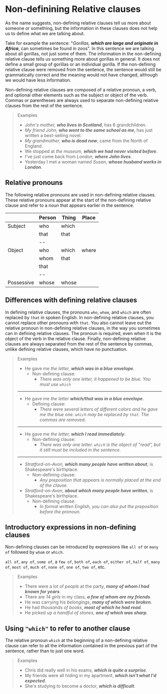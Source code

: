 # Non-definining Relative clauses

As the name suggests, non-defining relative clauses tell us more about someone or something, but the information in these clauses does not help us to define what we are talking about.

Take for example the sentence: "_Gorillas, **which are large and originate in Africa**_, can sometimes be found in zoos". In this sentence we are talking about all gorillas, not just some of them. The information in the non-defining relative clause tells us something more about gorillas in general. It does not define a small group of gorillas or an individual gorilla. If the non-defining relative clause were removed from the sentence, the sentence would still be grammatically correct and the meaning would not have changed, although we would have less information.

Non-defining relative clauses are composed of a relative pronoun, a verb, and optional other elements such as the subject or object of the verb. Commas or parentheses are always used to separate non-defining relative clauses from the rest of the sentence.

> Examples
>
> - _John's mother, **who lives in Scotland**_, has 6 grandchildren.
> - _My friend John, **who went to the same school as me**_, has just written a best-selling novel.
> - _My grandmother, **who is dead now**_, came from the North of England.
> - We stopped at _the museum, **which we had never visited before**_.
> - I've just come back from _London, **where John lives**_.
> - Yesterday I met a woman named _Susan, **whose husband works in London**_.

## Relative pronouns

The following relative pronouns are used in non-defining relative clauses. These relative pronouns appear at the start of the non-defining relative clause and refer to a noun that appears earlier in the sentence.

|            | Person | Thing | Place |
| ---------- | ------ | ----- | ----- |
| Subject    | who    | which |       |
|            | that   | that  |       |
|            | --     |       |       |
| Object     | who    | which | where |
|            | whom   | that  |       |
|            | that   |       |       |
|            | --     |       |       |
| Possessive | whose  | whose |       |

## Differences with defining relative clauses

In defining relative clauses, the pronouns `who`, `whom`, and `which` are often replaced by `that` in spoken English. In non-defining relative clauses, you cannot replace other pronouns with `that`. You also cannot leave out the relative pronoun in non-defining relative clauses, in the way you sometimes can in defining relative clauses. The pronoun is required, even when it is the object of the verb in the relative clause. Finally, non-defining relative clauses are always separated from the rest of the sentence by commas, unlike defining relative clauses, which have no punctuation.

> Examples
>
> - He gave me _the letter, **which was in a blue envelope**_.
>   - Non-defining clause:
>     - _There was only one letter, it happened to be blue. You must use `which`_
>
> ---
>
> - He gave me _the letter **which/that was in a blue envelope**_.
>   - Defining clause:
>     - _There were several letters of different colors and he gave me the blue one. `which` may be replaced by `that`. The commas are removed._
>
> ---
>
> - He gave me _the letter, **which I read immediately**_.
>   - Non-defining clause:
>     - _There was only one letter. `which` is the object of "read", but it still must be included in the sentence._
>
> ---
>
> - _Stratford-on-Avon, **which many people have written about**_, is Shakespeare's birthplace.
>   - Non-defining clause:
>     - _Any preposition that appears is normally placed at the end of the clause._
> - _Stratford-on-Avon, **about which many people have written**_, is Shakespeare's birthplace.
>   - Non-defining clause:
>     - _In formal written English, you can also put the preposition before the pronoun._

## Introductory expressions in non-defining clauses

Non-defining clauses can be introduced by expressions like `all of` or `many of` followed by `whom` or `which`.

`all of`, `any of`, `some of`, a `few of`, `both of`, `each of`, `either of`, `half of`, `many of`, `most of`, `much of`, `none of`, `one of`, `two of`, etc.

> Examples
>
> - There were a lot of _people_ at the party, _**many of whom I had known for years**_.
> - There are _14 girls_ in my class, _**a few of whom are my friends**_.
> - He was carrying his _belongings_, _**many of which were broken**_.
> - He had _thousands of books_, _**most of which he had read**_.
> - He picked up _a handful of stones_, _**one of which was sharp**_.

## Using `"which"` to refer to another clause

The relative pronoun `which` at the beginning of a non-defining relative clause can refer to all the information contained in the previous part of the sentence, rather than to just one word.

> Examples
>
> - Chris did really well in his exams, _**which is quite a surprise**_.
> - My friends were all hiding in my apartment, _**which isn't what I'd expected**_.
> - She's studying to become a doctor, _**which is difficult**_.
